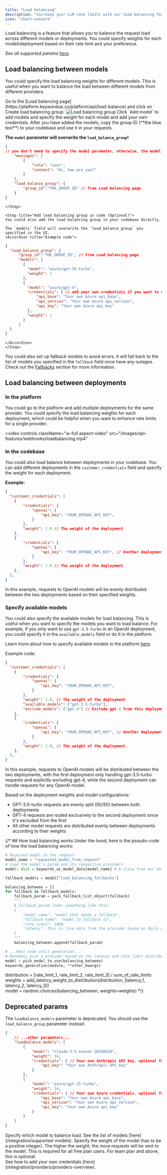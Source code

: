 ```yaml
---
title: "Load balancing"
description: "Increase your LLM rate limits with our load balancing feature."
icon: "chart-network"
---
```


Load balancing is a feature that allows you to balance the request load across different models or deployments. You could specify weights for each model/deployment based on their rate limit and your preference.

_See all supported params [here](/api-endpoints/integration/chat-completions)._

## Load balancing between models
You could specify the load balancing weights for different models. This is useful when you want to balance the load between different models from different providers. 


<Steps>
    <Step title="Go to the Load balancing page">
        Go to the [Load balancing page](https://platform.keywordsai.co/platform/api/load-balance) and click on ` Create load balancing group`
        <img src="/images/api-features/lb_group.jpg" alt="Load balancing group"/>
    </Step>
    <Step title="Add models">
        Click `Add model` to add models and specify the weight for each model and add your own credentials.
    </Step>
        <Step title="Copy group ID to your codebase">
        After you have added the models, copy the group ID (**the blue text**) to your codebase and use it in your requests.

<Note> **The `model` parameter will overwrite the `load_balance_group`!**  </Note>
```json
{
// you don't need to specify the model parameter, otherwise, the model parameter will overwrite the load balance group
    "messages": [
        {
            "role": "user",
            "content": "Hi, how are you?"
        }
    ],
    "load_balance_group": {
        "group_id":"THE_GROUP_ID" // from Load balancing page
    }
}
```
    </Step>

    <Step title="Add load balancing group in code (Optional)">
    You could also add the load balancing group in your codebase directly. 

    The `models` field will overwrite the `load_balance_group` you specified in the UI.
    <Accordion title="Example code">
```json
{
  "load_balance_group": {
      "group_id":"THE_GROUP_ID", // from Load balancing page
      "models": [
        {
          "model": "azure/gpt-35-turbo",
          "weight": 1
        },
        {
          "model": "azure/gpt-4",
          "credentials": { // add your own credentials if you want to use your own Azure credentials or custom model name
              "api_base": "Your own Azure api_base",
              "api_version": "Your own Azure api_version",
              "api_key": "Your own Azure api_key"
          },
          "weight": 1
        } 
      ]
  }
}
```
    </Accordion>
    </Step>
</Steps>



You could also set up fallback models to avoid errors. It will fall back to the list of models you specified in the `fallback` field once have any outages. Check out the [Fallbacks](/features/generation/fallbacks) section for more information.




## Load balancing between deployments

### In the platform

You could go to the platform and add multiple deployments for the same provider. You could specify the load balancing weights for each deployment, which could be helpful when you want to enhance rate limits for a single provider.

<video
  controls
  className="w-full aspect-video"
  src="/images/api-features/webhooks/loadbalancing.mp4"
></video>

### In the codebase

You could also load balance between deployments in your codebase. You can add different deployments in the `customer_credentials` field and specify the weight for each deployment.

**Example:**

```json
{
  "customer_credentials": [
    {
        "credentials": {
            "openai": {
                "api_key": "YOUR_OPENAI_API_KEY",
            }
        },
        "weight": 1.0 // The weight of the deployment
    },
    {
        "credentials": {
            "openai": {
                "api_key": "YOUR_OPENAI_API_KEY", // Another deployment
            }
        },
        "weight": 1.0 // The weight of the deployment
    },
  ],
}
```
In this example, requests to OpenAI models will be evenly distributed between the two deployments based on their specified weights.

### Specify available models

You could also specify the available models for load balancing. This is useful when you want to specify the models you want to load balance. For example, if you only want to use `gpt-3.5-turbo` in an OpenAI deployment, you could specify it in the `available_models` field or do it in the platform.

Learn more about how to specify available models in the platform [here](/integration/providers/azure).

Example code:
```json
{
  "customer_credentials": [
    {
        "credentials": {
            "openai": {
                "api_key": "YOUR_OPENAI_API_KEY",
            }
        },
        "weight": 1.0, // The weight of the deployment
        "available_models": ["gpt-3.5-turbo"],
        "exclude_models": ["gpt-4"] // Exclude gpt-4 from this deployment
    },
    {
        "credentials": {
            "openai": {
                "api_key": "YOUR_OPENAI_API_KEY", // Another deployment
            }
        },
        "weight": 1.0, // The weight of the deployment
    },
  ],
}
```

In this example, requests to OpenAI models will be distributed between the two deployments, with the first deployment only handling gpt-3.5-turbo requests and explicitly excluding gpt-4, while the second deployment can handle requests for any OpenAI model.

Based on the deployment weights and model configurations:
- GPT-3.5-turbo requests are evenly split (50/50) between both deployments
- GPT-4 requests are routed exclusively to the second deployment since it's excluded from the first
- All other model requests are distributed evenly between deployments according to their weights

{/* ## How load balancing works
Under the hood, here is the pseudo-code of how the load balancing works:

```python
# Received model in the request
model_name = "requested_model_from_request"
# Load the model's param and its respective providers
model: dict = keywords_ai_model_data[model_name] # A slice from our data

fallback_models = model["load_balancing_fallbacks"]

balancing_between = []
for fallback in fallback_models:
    fallback_param = pack_fallback_list_object(fallback)
    """
    A fallback_param looks something like this:
    {
        "model_name": "model_that_needs_a_fallback",
        "fallback_name": "model_to_fallback_to",
        "rate_limit": 1000,
        "latency": This is live data from the provider based on daily ping
    }
    """
    balancing_between.append(fallback_param)

# ...Omit code until generation...
# Randomly pick a provider based on the latency and rate_limit distribution
model = pick_model_to_use(balancing_between)
keywords_generation(module, **other_kwargs)

```


distribution = [rate_limit_1, rate_limit_2, rate_limit_3] / sum_of_rate_limits <br/>
weights = add_latency_weight_to_distribution(distribution, [latency_1, latency_2, latency_3])<br/>
model = random.choices(balancing_between, weights=weights) */} 


## Deprecated params
The `loadbalance_models` parameter is deprecated. You should use the `load_balance_group` parameter instead.
<AccordionGroup>
<Accordion title="Example code">
```json
{
    // ...other parameters...
    "loadbalance_models": [
        {
            "model": "claude-3-5-sonnet-20240620",
            "weight": 34,
            "credentials": { // Your own Anthropic API key, optional for team plan and above
                "api_key": "Your own Anthropic API key"
            }
        },
        {
            "model": "azure/gpt-35-turbo",
            "weight": 34,
            "credentials": { // Your own Azure credentials, optional for team plan and above
                "api_base": "Your own Azure api_base",
                "api_version": "Your own Azure api_version",
                "api_key": "Your own Azure api_key"
            }
        }
    ]
}
```

</Accordion>
<Accordion title="Depracted params">
<ParamField path="model" type="string" required>
  Specify which model to balance load. See the list of models [here](/integration/supported-models). 
</ParamField>
<ParamField path="weight" type="integer" required>
    Specify the weight of the model (has to be a positive integer). The higher the weight, the more requests will be sent to the model.
</ParamField>
<ParamField path="credentials" type="list" >
This is required for all free plan users. For team plan and above, this is optional. <br/>
See how to add your own credentials [here](/integration/providers/providers-overview).
</ParamField>
</Accordion>
</AccordionGroup>

